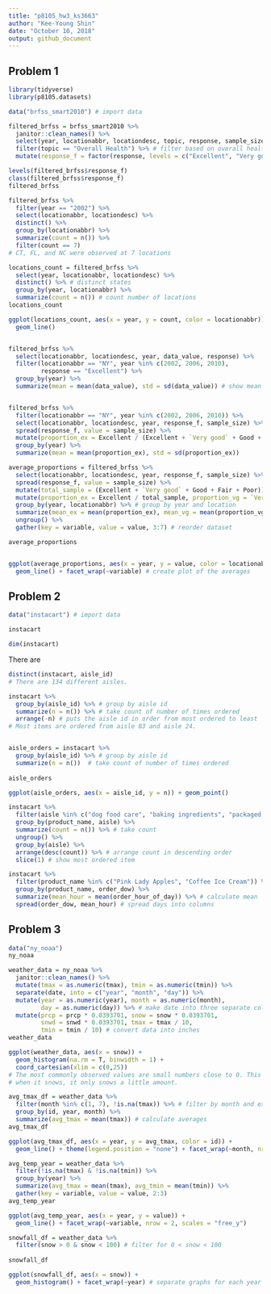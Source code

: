 ```yaml
---
title: "p8105_hw3_ks3663"
author: "Kee-Young Shin"
date: "October 10, 2018"
output: github_document
---
```


## Problem 1
```r

library(tidyverse)
library(p8105.datasets)

data("brfss_smart2010") # import data

filtered_brfss = brfss_smart2010 %>%
  janitor::clean_names() %>%
  select(year, locationabbr, locationdesc, topic, response, sample_size, data_value) %>%
  filter(topic == "Overall Health") %>% # filter based on overall health
  mutate(response_f = factor(response, levels = c("Excellent", "Very good", "Good", "Fair", "Poor"), ordered = TRUE)) # make column for factor variables 

levels(filtered_brfss$response_f)
class(filtered_brfss$response_f)
filtered_brfss

```
```r

filtered_brfss %>%
  filter(year == "2002") %>%
  select(locationabbr, locationdesc) %>%
  distinct() %>%
  group_by(locationabbr) %>%
  summarize(count = n()) %>%
  filter(count == 7)
# CT, FL, and NC were observed at 7 locations

locations_count = filtered_brfss %>%
  select(year, locationabbr, locationdesc) %>%
  distinct() %>% # distinct states
  group_by(year, locationabbr) %>%
  summarize(count = n()) # count number of locations
locations_count

ggplot(locations_count, aes(x = year, y = count, color = locationabbr)) + 
  geom_line()



```
```r

filtered_brfss %>%
  select(locationabbr, locationdesc, year, data_value, response) %>%
  filter(locationabbr == "NY", year %in% c(2002, 2006, 2010), 
         response == "Excellent") %>%
  group_by(year) %>%
  summarize(mean = mean(data_value), std = sd(data_value)) # show mean and std


filtered_brfss %>%
  filter(locationabbr == "NY", year %in% c(2002, 2006, 2010)) %>%
  select(locationabbr, locationdesc, year, response_f, sample_size) %>%
  spread(response_f, value = sample_size) %>%
  mutate(proportion_ex = Excellent / (Excellent + `Very good` + Good + Fair + Poor)) %>%
  group_by(year) %>%
  summarize(mean = mean(proportion_ex), std = sd(proportion_ex)) 
```

```r

average_proportions = filtered_brfss %>%
  select(locationabbr, locationdesc, year, response_f, sample_size) %>%
  spread(response_f, value = sample_size) %>%
  mutate(total_sample = (Excellent + `Very good` + Good + Fair + Poor)) %>%
  mutate(proportion_ex = Excellent / total_sample, proportion_vg = `Very good` / total_sample, proportion_g = Good / total_sample, proportion_f = Fair / total_sample, proportion_p = Poor / total_sample) %>% # create column for averages
  group_by(year, locationabbr) %>% # group by year and location
  summarize(mean_ex = mean(proportion_ex), mean_vg = mean(proportion_vg), mean_g = mean(proportion_g), mean_f = mean(proportion_f), mean_p = mean(proportion_p)) %>%
  ungroup() %>%
  gather(key = variable, value = value, 3:7) # reorder dataset 

average_proportions


ggplot(average_proportions, aes(x = year, y = value, color = locationabbr)) + 
  geom_line() + facet_wrap(~variable) # create plot of the averages 


```

## Problem 2
```r

data("instacart") # import data

instacart

dim(instacart)
```
There are 
```r

distinct(instacart, aisle_id) 
# There are 134 different aisles. 

instacart %>%
  group_by(aisle_id) %>% # group by aisle id
  summarize(n = n()) %>% # take count of number of times ordered 
  arrange(-n) # puts the aisle id in order from most ordered to least
# Most items are ordered from aisle 83 and aisle 24. 


aisle_orders = instacart %>%
  group_by(aisle_id) %>% # group by aisle id
  summarize(n = n())  # take count of number of times ordered 
  
aisle_orders

ggplot(aisle_orders, aes(x = aisle_id, y = n)) + geom_point()

```
```r

instacart %>%
  filter(aisle %in% c("dog food care", "baking ingredients", "packaged vegetables fruits")) %>% # filter by selected aisles 
  group_by(product_name, aisle) %>%
  summarize(count = n()) %>% # take count 
  ungroup() %>%
  group_by(aisle) %>%
  arrange(desc(count)) %>% # arrange count in descending order 
  slice(1) # show most ordered item 

```

```r

instacart %>%
  filter(product_name %in% c("Pink Lady Apples", "Coffee Ice Cream")) %>% 
  group_by(product_name, order_dow) %>%
  summarize(mean_hour = mean(order_hour_of_day)) %>% # calculate mean 
  spread(order_dow, mean_hour) # spread days into columns 


```


## Problem 3
```r
data("ny_noaa")
ny_noaa

weather_data = ny_noaa %>%
  janitor::clean_names() %>%
  mutate(tmax = as.numeric(tmax), tmin = as.numeric(tmin)) %>%
  separate(date, into = c("year", "month", "day")) %>%
  mutate(year = as.numeric(year), month = as.numeric(month), 
         day = as.numeric(day)) %>% # make date into three separate columns 
  mutate(prcp = prcp * 0.0393701, snow = snow * 0.0393701, 
         snwd = snwd * 0.0393701, tmax = tmax / 10, 
         tmin = tmin / 10) # convert data into inches 
weather_data

ggplot(weather_data, aes(x = snow)) + 
  geom_histogram(na.rm = T, binwidth = 1) +
  coord_cartesian(xlim = c(0,25)) 
# The most commonly observed values are small numbers close to 0. This is because 
# when it snows, it only snows a little amount. 

```
```r

avg_tmax_df = weather_data %>%
  filter(month %in% c(1, 7), !is.na(tmax)) %>% # filter by month and exclude NA's 
  group_by(id, year, month) %>%  
  summarize(avg_tmax = mean(tmax)) # calculate averages 
avg_tmax_df  

ggplot(avg_tmax_df, aes(x = year, y = avg_tmax, color = id)) +
  geom_line() + theme(legend.position = "none") + facet_wrap(~month, nrow = 2)
```

```r
avg_temp_year = weather_data %>%
  filter(!is.na(tmax) & !is.na(tmin)) %>%
  group_by(year) %>%
  summarize(avg_tmax = mean(tmax), avg_tmin = mean(tmin)) %>%
  gather(key = variable, value = value, 2:3)
avg_temp_year

ggplot(avg_temp_year, aes(x = year, y = value)) +
  geom_line() + facet_wrap(~variable, nrow = 2, scales = "free_y") 

snowfall_df = weather_data %>%
  filter(snow > 0 & snow < 100) # filter for 0 < snow < 100
  
snowfall_df  

ggplot(snowfall_df, aes(x = snow)) +
  geom_histogram() + facet_wrap(~year) # separate graphs for each year 
```

